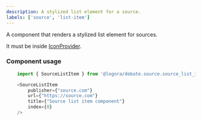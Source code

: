 ```yaml
---
description: A stylized list element for a source.
labels: ['source', 'list-item']
---
```


A component that renders a stylized list element for sources.

It must be inside [IconProvider](https://bit.cloud/logora/debate/icons/icon_provider).

### Component usage

```js
    import { SourceListItem } from '@logora/debate.source.source_list_item';
```

```js
    <SourceListItem 
        publisher={"source.com"} 
        url={"https://source.com"} 
        title={"Source list item component"} 
        index={0}
    />
```
